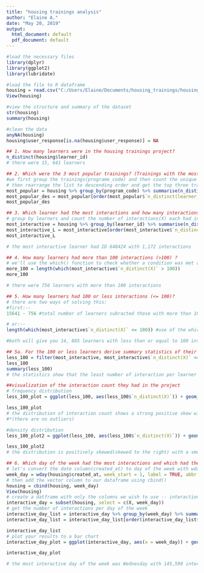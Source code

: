 ```yaml
---
title: "housing trainings analysis"
author: "Elaine A."
date: "May 20, 2019"
output:
  html_document: default
  pdf_document: default
---
```


```r
#load the necessary files
library(dplyr)
library(ggplot2)
library(lubridate)

```

```r
#load the file to R dataframe
housing = read.csv("C:/Users/Elaine/Documents/housing_trainings/housing-dataset.csv", header = TRUE)
View(housing)
```

```r
#view the structure and summary of the dataset
str(housing)
summary(housing)
```
```r
#clean the data
anyNA(housing)
housing$user_response[is.na(housing$user_response)] = NA
```

```r
## 1. How many learners were in the housing trainings project?
n_distinct(housing$learner_id)
# there were 15, 641 learners
```

```r
## 2. Which were the 3 most popular trainings? (Trainings with the most learners)?
#we first group the trainings(programe_code) and then count the unique learners
# then rearrange the list to descending order and get the top three trainings
most_popular = housing %>% group_by(program_code) %>% summarise(n_distinct(learner_id))
most_popular_des = most_popular[order(most_popular$`n_distinct(learner_id)`, decreasing = TRUE), ] %>% head(3)
most_popular_des

```
```r
## 3. Which learner had the most interactions and how many interactions did they have?
# group by learners and count the number of interactions(X) each had in the project. Then rearrange the list in descending order and get the top most
most_interactive = housing %>% group_by(learner_id) %>% summarise(n_distinct(X))
most_interactive_L = most_interactive[order(most_interactive$`n_distinct(X)`, decreasing = TRUE), ] %>% head(10)
most_interactive_L

# the most interactive learner had ID 648424 with 1,172 interactions
```
```r
## 4. How many learners had more than 100 interactions (>100) ?
# we'll use the which() function to check whether a condition was met and length() to get the number of ocuurences that satisfy the which() function
more_100 = length(which(most_interactive$`n_distinct(X)` > 100))
more_100

# there were 756 learners with more than 100 interactions

```

```r
## 5. How many learners had 100 or less interactions (<= 100)?
# there are two ways of solving this:
#first:--
15641 - 756 #total number of learners subracted those with more than 100 interactions

# or:--
length(which(most_interactive$`n_distinct(X)` <= 100)) #use of the which() and length() functions

#both will give you 14, 885 learners with less than or equal to 100 interactions
```

```r
## 5a. For the 100 or less learners derive summary statistics of their interactions count and visualize the distribution of their interaction counts (i.e interactions count is the number of interactions they had in the project).
less_100 = filter(most_interactive, most_interactive$`n_distinct(X)` <=100)
less_100
summary(less_100)
# the statistics show that the least number of interaction per learner is 1 and the counts are centered around 14, that is, it ranges between 4 to 30 interactions per learner. This means the data is skewed to the right.

```

```r
##visualization of the interaction count they had in the project
# frequency distribution
less_100_plot = ggplot(less_100, aes(less_100$`n_distinct(X)`)) + geom_histogram(binwidth = 1, color = "black", fill = "steelblue2") + labs(title = "Interaction count distribution") + geom_vline(aes(xintercept = mean(less_100$`n_distinct(X)`)), color = "red")

less_100_plot
# the distribution of interaction count shows a strong positive skew with a mean of 21(from the red line). It also shows that most of the learners only had one interaction and the most frequent being between 6 and 25.
#*(there are no outliers)

#density distribution
less_100_plot2 = ggplot(less_100, aes(less_100$`n_distinct(X)`)) + geom_density(fill = "#FF6666", alpha = 0.3) + labs(title = "Density distribution of interaction count") + geom_vline(aes(xintercept = mean(less_100$`n_distinct(X)`)), color = "blue")

less_100_plot2
# the distribution is positively skewed(skewed to the right) with a smooth slope. Most of the interactions per learner can be seen to range from 6 to 30 with a mean of 21(blue line).
```

```r
## 6. Which day of the week had the most interactions and which had the least interactions?
# let's convert the date column(created_at) to day of the week with wday() function
week_day = wday(housing$created_at, week_start = 1, label = TRUE, abbr = FALSE)
# then add the vector column to our dataframe using cbind()
housing = cbind(housing, week_day)
View(housing)
# create a datframe with only the columns we wish to use :- interactionID column, that is, X column and the week_day column
interactive_day = subset(housing, select = c(X, week_day))
# get the number of interactions per day of the week
interactive_day_list = interactive_day %>% group_by(week_day) %>% summarise(n_distinct(X)) 
interactive_day_list = interactive_day_list[order(interactive_day_list$`n_distinct(X)`, decreasing = TRUE), ]

interactive_day_list
# plot your results to a bar chart
interactive_day_plot = ggplot(interactive_day, aes(x = week_day)) + geom_bar(stat = "count", fill = "steelblue2") + theme_minimal() + labs(title = "Number of interactions per dayOfWeek") + scale_fill_grey()

interactive_day_plot

# the most interactive day of the week was Wednesday with 145,590 interactions and the least interactive was Monday with 14,096 interactions 

```

